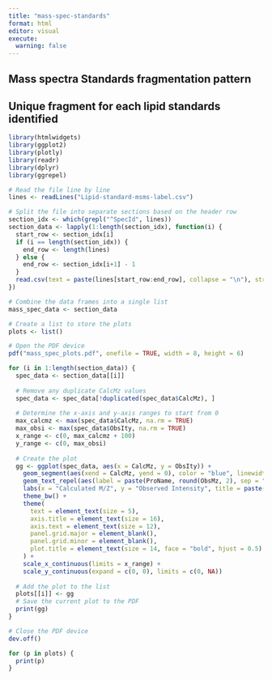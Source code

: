 ```yaml
---
title: "mass-spec-standards"
format: html
editor: visual
execute: 
  warning: false
---
```


## Mass spectra Standards fragmentation pattern

## Unique fragment for each lipid standards identified

```r
library(htmlwidgets)
library(ggplot2)
library(plotly)
library(readr)
library(dplyr)
library(ggrepel)

# Read the file line by line
lines <- readLines("Lipid-standard-msms-label.csv")

# Split the file into separate sections based on the header row
section_idx <- which(grepl("^SpecId", lines))
section_data <- lapply(1:length(section_idx), function(i) {
  start_row <- section_idx[i]
  if (i == length(section_idx)) {
    end_row <- length(lines)
  } else {
    end_row <- section_idx[i+1] - 1
  }
  read.csv(text = paste(lines[start_row:end_row], collapse = "\n"), stringsAsFactors = FALSE)
})

# Combine the data frames into a single list
mass_spec_data <- section_data

# Create a list to store the plots
plots <- list()

# Open the PDF device
pdf("mass_spec_plots.pdf", onefile = TRUE, width = 8, height = 6)

for (i in 1:length(section_data)) {
  spec_data <- section_data[[i]]
  
  # Remove any duplicate CalcMz values
  spec_data <- spec_data[!duplicated(spec_data$CalcMz), ]
  
  # Determine the x-axis and y-axis ranges to start from 0
  max_calcmz <- max(spec_data$CalcMz, na.rm = TRUE)
  max_obsi <- max(spec_data$ObsIty, na.rm = TRUE)
  x_range <- c(0, max_calcmz + 100)
  y_range <- c(0, max_obsi)
  
  # Create the plot
  gg <- ggplot(spec_data, aes(x = CalcMz, y = ObsIty)) +
    geom_segment(aes(xend = CalcMz, yend = 0), color = "blue", linewidth = 1) +
    geom_text_repel(aes(label = paste(ProName, round(ObsMz, 2), sep = " @ ")), vjust = 1, nudge_y = max_obsi * 0.05, size = 3, box.padding = 0.5, point.padding = 0.5) +
    labs(x = "Calculated M/Z", y = "Observed Intensity", title = paste("Lipid Ion:", spec_data$LipidIon[1])) +
    theme_bw() +
    theme(
      text = element_text(size = 5),
      axis.title = element_text(size = 16),
      axis.text = element_text(size = 12),
      panel.grid.major = element_blank(),
      panel.grid.minor = element_blank(),
      plot.title = element_text(size = 14, face = "bold", hjust = 0.5)
    ) +
    scale_x_continuous(limits = x_range) +
    scale_y_continuous(expand = c(0, 0), limits = c(0, NA))
  
  # Add the plot to the list
  plots[[i]] <- gg
  # Save the current plot to the PDF
  print(gg)
}

# Close the PDF device
dev.off()

for (p in plots) {
  print(p)
}
```
